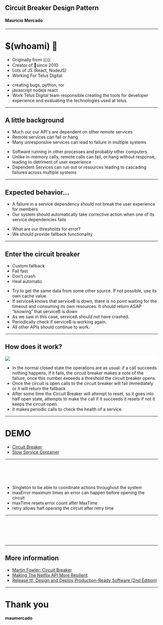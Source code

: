 

## Circuit Breaker Design Pattern
#### Mauricio Mercado

---

# $(whoami) 👋

<div>
  <ul>
    <Appear>
      <li>Originally from 🇨🇴</li>
      <li>Creator of 🐞since 2010</li>
      <li>Lots of JS (React, NodeJS)</li>
      <li>Working For Telus Digital</li>
    </Appear>
  </ul>
  <Notes>
    <ul>
      <li>creating bugs, python, ror</li>
      <li>javascript nodejs react</li>
      <li>
        Work Telus Digital team responsible creating the tools for
        developer experience and evaluating the technologies used at telus.
      </li>
    </ul>
  </Notes>
</div>

---

## A little background

<ListLayout>
  <ul>
    <Appear>
      <li>Much our our API's are dependent on other remote services</li>
      <li>Remote services can fail or hang</li>
      <li>Many unresponsive services can lead to failure in multiple systems</li>
    </Appear>
  </ul>
  <ul>
    <Notes>
      <li>Software running in other processes and probably other computers</li>
      <li>
        Unlike in-memory calls, remote calls can fail, or hang without response,
        leading to detriment of user experience
      </li>
      <li>
        Dependent Services can run out or resources leading to cascading failures
        across multiple systems
      </li>
    </Notes>
  </ul>
</ListLayout>

---

## Expected behavior...

<ListLayout>
  <ul>
    <Appear>
      <li>A failure in a service dependency should not break the user experience for members</li>
      <li>Our system should automatically take corrective action when one of its service dependencies fails</li>
    </Appear>
  </ul>
  <ul>
    <Notes>
      <li>What are our thresholds for error?</li>
      <li>We should provide fallback functionality</li>
    </Notes>
  </ul>
</ListLayout>

---

## Enter the circuit breaker

<ListLayout>
  <ul>
    <Appear>
      <li>Custom fallback</li>
      <li>Fail fast</li>
      <li>Don’t crash</li>
      <li>Heal automatic</li>
    </Appear>
  </ul>
  <ul>
    <Notes>
      <li>
        Try to get the same data from some other source. If not possible, use its own cache value.
      </li>
      <li>
        If serviceA knows that serviceB is down, there is no point waiting for
        the timeout and consuming its own resources. It should return ASAP “knowing” that serviceB is down
      </li>
      <li>As we saw in this case, serviceA should not have crashed.</li>
      <li>Periodically check if serviceB is working again.</li>
      <li>All other APIs should continue to work.</li>
    </Notes>
  </ul>
</ListLayout>

---

## How does it work?

<div>
  <div style="background: white">
    <img src={CircuitBreakerImg} />
  </div>
  <ul>
    <Notes>
      <li>
        In the normal closed state the operations are as usual:
        if a call succeeds nothing happens, if it fails, the circuit
        breaker makes a note of the failure, once this number exceeds a threshold
        the circuit breaker opens.
      </li>
      <li>
        Once the circuit is open calls to the circuit breaker will fail immediately or
        it will return the fallback
      </li>
      <li>
        After some time the Circuit Breaker will attempt to reset, so it goes into half
        open state, attempts to make the call if it succeeds it resets if not it keeps the
        circuit open.
      </li>
      <li>It makes periodic calls to check the health of a service.</li>
    </Notes>
  </ul>
</div>

---

# DEMO

<ListLayout>
  <ul>
    <li>
      <a href="https://codesandbox.io/s/interesting-hugle-sn77c">
        Circuit Breaker
      </a>
    </li>
    <li>
      <a href="https://codesandbox.io/s/stupefied-meitner-llow7">
        Slow Service Container
      </a>
    </li>
  </ul>
</ListLayout>

---

<div>
<CodeSurfer>

  ```js title="Circuit Breaker" file=./code/CircuitBreaker.js
  ```

  ```js 2 1:9 title="Circuit Breaker" subtitle="Singleton" file=./code/CircuitBreaker.js
  ```

  ```js 3 35:37 title="Circuit Breaker" subtitle="Singleton" file=./code/CircuitBreaker.js
  ```

  ```js 4 11:24 title="Circuit Breaker" subtitle="Class Properties" file=./code/CircuitBreaker.js
  ```

  ```js 5 25:33 title="Circuit Breaker" subtitle="Automatic Heal" file=./code/CircuitBreaker.js
  ```

</CodeSurfer>

<ul>
<Notes>
  <li>Singleton to be able to coordinate actions throughout the system</li>
  <li>maxError maximum times an error can happen before opening the circuit</li>
  <li>maxTime resets error count after MaxTime</li>
  <li>retry allows half opening the circuit after retry time</li>
</Notes>
</ul>
</div>

---

<CodeSurfer>

  ```js 1 39:45 title="Circuit Breaker" subtitle="... it starts here!" file=./code/CircuitBreaker.js
  ```

  ```js 2 47:69 title="Circuit Breaker" subtitle="... execute!" file=./code/CircuitBreaker.js
  ```

  ```js 3 53:55 title="Circuit Breaker" subtitle="... timeout enabled?" file=./code/CircuitBreaker.js
  ```

  ```js 4 71:75 title="Circuit Breaker" file=./code/CircuitBreaker.js
  ```

  ```js 5 47:69 title="Circuit Breaker" file=./code/CircuitBreaker.js
  ```

  ```js 6 77:86 title="Circuit Breaker" subtitle="...setting state" file=./code/CircuitBreaker.js
  ```

</CodeSurfer>

---

## More information

 <ul style="list-style-type:square;">
  <li>
    <a href="https://martinfowler.com/bliki/CircuitBreaker.html">
      Martin Fowler: Circuit Breaker
    </a>
  </li>
  <li>
    <a href="https://medium.com/netflix-techblog/making-the-netflix-api-more-resilient-a8ec62159c2d">
      Making The Netflix API More Resilient
    </a>
  </li>
  <li>
    <a href="https://www.amazon.com/Release-Design-Deploy-Production-Ready-Software/dp/1680502395/">
      Release It!: Design and Deploy Production-Ready Software (2nd Edition)
    </a>
  </li>
</ul>


---

# Thank you

#### maumercado <SocialFollow />